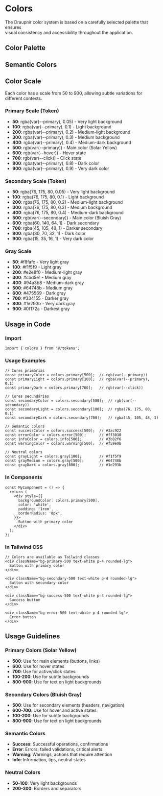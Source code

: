 
<Meta title="Docs/Colors" />

<div style={{ textAlign: 'center', margin: '2rem 0 2.5rem 0' }}>
  <h1 style={{ fontWeight: 700, fontSize: '2.2rem', margin: '1rem 0 0.5rem 0' }}>Colors</h1>
  <p style={{ color: '#666', fontSize: '1.1rem', margin: 0 }}>
    The Draupnir color system is based on a carefully selected palette that ensures <br/> visual consistency and accessibility throughout the application.
  </p>
</div>


## Color Palette

<ColorPalette>
  <ColorItem
    title="Background"
    subtitle="Application backgrounds"
    colors={{
      BgLight: "rgb(var(--bg-light))",
      Bg: "rgb(var(--background))",
      BgDisabled: "rgb(var(--bg-disabled))",
    }}
  />
  <ColorItem
    title="Gray scale"
    subtitle="Texts and neutral elements"
    colors={{
        Primary: "rgb(var(--text-primary))",
        Secondary: "rgb(var(--text-secondary))",
        Tertiary: "rgb(var(--text-tertiary))",
        Disabled: "rgb(var(--text-disabled))",
        Border: "rgb(var(--outline))",
    }}
  />
  <ColorItem
    title="Primary"
    subtitle="Main system color (defined by --primary)"
    colors={{
        Primary: "rgb(var(--primary))",
        Hover: "rgb(var(--hover))",
        Click: "rgb(var(--click))",
        Contrast: "rgb(var(--text-contrast))",
    }}
  />
  <ColorItem
    title="Secondary"
    subtitle="Secondary system color (defined by --secondary, green)"
    colors={{
        Secondary: "rgb(var(--secondary))",
        Contrast: "#FFFFFF",
    }}
  />
</ColorPalette>

## Semantic Colors

<ColorPalette>
  <ColorItem
    title="Success"
    subtitle="Successful operations"
    colors={{
      Success: "#3ac922",
    }}
  />
  <ColorItem
    title="Error"
    subtitle="Errors and critical alerts"
    colors={{
      Error: "#ff3030",
    }}
  />
  <ColorItem
    title="Info"
    subtitle="Information and tips"
    colors={{
      Info: "#3b82f6",
    }}
  />
  <ColorItem
    title="Warning"
    subtitle="Warnings and attention"
    colors={{
      Warning: "#f59e0b",
    }}
  />
</ColorPalette>

## Color Scale

Each color has a scale from 50 to 900, allowing subtle variations for different contexts.

### Primary Scale (Token)

- **50**: rgba(var(--primary), 0.05) - Very light background
- **100**: rgba(var(--primary), 0.1) - Light background
- **200**: rgba(var(--primary), 0.2) - Medium-light background
- **300**: rgba(var(--primary), 0.3) - Medium background
- **400**: rgba(var(--primary), 0.4) - Medium-dark background
- **500**: rgb(var(--primary)) - Main color (Solar Yellow)
- **600**: rgb(var(--hover)) - Hover state
- **700**: rgb(var(--click)) - Click state
- **800**: rgba(var(--primary), 0.8) - Dark color
- **900**: rgba(var(--primary), 0.9) - Very dark color

### Secondary Scale (Token)

- **50**: rgba(76, 175, 80, 0.05) - Very light background
- **100**: rgba(76, 175, 80, 0.1) - Light background
- **200**: rgba(76, 175, 80, 0.2) - Medium-light background
- **300**: rgba(76, 175, 80, 0.3) - Medium background
- **400**: rgba(76, 175, 80, 0.4) - Medium-dark background
- **500**: rgb(var(--secondary)) - Main color (Bluish Gray)
- **600**: rgba(60, 140, 64, 1) - Dark secondary
- **700**: rgba(45, 105, 48, 1) - Darker secondary
- **800**: rgba(30, 70, 32, 1) - Dark color
- **900**: rgba(15, 35, 16, 1) - Very dark color

### Gray Scale

- **50**: #f8fafc - Very light gray
- **100**: #f1f5f9 - Light gray
- **200**: #e2e8f0 - Medium-light gray
- **300**: #cbd5e1 - Medium gray
- **400**: #94a3b8 - Medium-dark gray
- **500**: #64748b - Medium gray
- **600**: #475569 - Dark gray
- **700**: #334155 - Darker gray
- **800**: #1e293b - Very dark gray
- **900**: #0f172a - Darkest gray

## Usage in Code

### Import

```tsx
import { colors } from '@/tokens';
```

### Usage Examples

```tsx
// Cores primárias
const primaryColor = colors.primary[500];  // rgb(var(--primary))
const primaryLight = colors.primary[100];  // rgba(var(--primary), 0.1)
const primaryDark = colors.primary[700];   // rgb(var(--click))

// Cores secundárias
const secondaryColor = colors.secondary[500];  // rgb(var(--secondary))
const secondaryLight = colors.secondary[100];  // rgba(76, 175, 80, 0.1)
const secondaryDark = colors.secondary[700];   // rgba(45, 105, 48, 1)

// Semantic colors
const successColor = colors.success[500];  // #3ac922
const errorColor = colors.error[500];      // #ff3030
const infoColor = colors.info[500];        // #3b82f6
const warningColor = colors.warning[500];  // #f59e0b

// Neutral colors
const grayLight = colors.gray[100];        // #f1f5f9
const grayMedium = colors.gray[500];       // #64748b
const grayDark = colors.gray[800];         // #1e293b
```

### In Components

```tsx
const MyComponent = () => {
  return (
    <div style={{
      backgroundColor: colors.primary[500],
      color: 'white',
      padding: '1rem',
      borderRadius: '8px',
    }}>
      Button with primary color
    </div>
  );
};
```

### In Tailwind CSS

```tsx
// Colors are available as Tailwind classes
<div className="bg-primary-500 text-white p-4 rounded-lg">
  Button with primary color
</div>

<div className="bg-secondary-500 text-white p-4 rounded-lg">
  Button with secondary color
</div>

<div className="bg-success-500 text-white p-4 rounded-lg">
  Success button
</div>

<div className="bg-error-500 text-white p-4 rounded-lg">
  Error button
</div>
```

## Usage Guidelines

### Primary Colors (Solar Yellow)

- **500**: Use for main elements (buttons, links)
- **600**: Use for hover states
- **700**: Use for active/click states
- **100-200**: Use for subtle backgrounds
- **800-900**: Use for text on light backgrounds

### Secondary Colors (Bluish Gray)

- **500**: Use for secondary elements (headers, navigation)
- **600-700**: Use for hover and active states
- **100-200**: Use for subtle backgrounds
- **800-900**: Use for text on light backgrounds

### Semantic Colors

- **Success**: Successful operations, confirmations
- **Error**: Errors, failed validations, critical alerts
- **Warning**: Warnings, actions that require attention
- **Info**: Information, tips, neutral states

### Neutral Colors

- **50-100**: Very light backgrounds
- **200-300**: Borders and separators 
